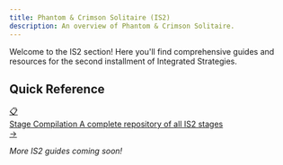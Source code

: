 ```yaml
---
title: Phantom & Crimson Solitaire (IS2)
description: An overview of Phantom & Crimson Solitaire.
---
```

Welcome to the IS2 section! Here you'll find comprehensive guides and resources for the second installment of Integrated Strategies.

## Quick Reference

<div class="guide-button-container">
  <a href="/is2-phantom/stages/" class="guide-button">
    <div class="button-image">
      <div class="reference-icon">📋</div>
    </div>
    <div class="button-content">
      <span class="button-title">Stage Compilation</span>
      <span class="button-subtitle">A complete repository of all IS2 stages</span>
    </div>
    <div class="button-arrow">→</div>
  </a>
</div>

*More IS2 guides coming soon!*
